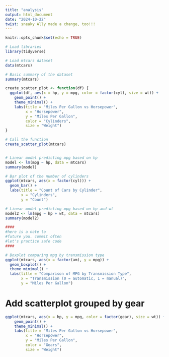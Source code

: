 ```yaml
---
title: "analysis"
output: html_document
date: "2024-10-22"
twist: sneaky Ally made a change, too!!!
---
```


```r
knitr::opts_chunk$set(echo = TRUE)
```

```r
# Load libraries
library(tidyverse)

# Load mtcars dataset
data(mtcars)

# Basic summary of the dataset
summary(mtcars)

create_scatter_plot <- function(df) {
  ggplot(df, aes(x = hp, y = mpg, color = factor(cyl), size = wt)) +
    geom_point() +
    theme_minimal() +
    labs(title = "Miles Per Gallon vs Horsepower",
         x = "Horsepower",
         y = "Miles Per Gallon",
         color = "Cylinders",
         size = "Weight")
}

# Call the function
create_scatter_plot(mtcars)


# Linear model predicting mpg based on hp
model <- lm(mpg ~ hp, data = mtcars)
summary(model)

```
```r
# Bar plot of the number of cylinders
ggplot(mtcars, aes(x = factor(cyl))) +
  geom_bar() +
  labs(title = "Count of Cars by Cylinder",
       x = "Cylinders",
       y = "Count")
```
```r
# Linear model predicting mpg based on hp and wt
model2 <- lm(mpg ~ hp + wt, data = mtcars)
summary(model2)

####
#here is a note to 
#future you. commit often 
#let's practice safe code
#### 
```


```r
# Boxplot comparing mpg by transmission type
ggplot(mtcars, aes(x = factor(am), y = mpg)) +
  geom_boxplot() +
  theme_minimal() +
  labs(title = "Comparison of MPG by Transmission Type",
       x = "Transmission (0 = automatic, 1 = manual)",
       y = "Miles Per Gallon")
```

# Add scatterplot grouped by gear
```r
ggplot(mtcars, aes(x = hp, y = mpg, color = factor(gear), size = wt)) +
    geom_point() +
    theme_minimal() +
    labs(title = "Miles Per Gallon vs Horsepower",
         x = "Horsepower",
         y = "Miles Per Gallon",
         color = "Gears",
         size = "Weight")
```


